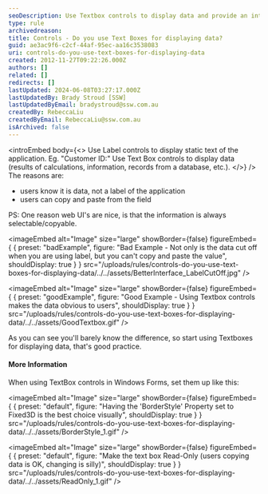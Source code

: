 ```yaml
---
seoDescription: Use Textbox controls to display data and provide an intuitive user experience by making information easily copyable and selectable.
type: rule
archivedreason:
title: Controls - Do you use Text Boxes for displaying data?
guid: ae3ac9f6-c2cf-44af-95ec-aa16c3538083
uri: controls-do-you-use-text-boxes-for-displaying-data
created: 2012-11-27T09:22:26.000Z
authors: []
related: []
redirects: []
lastUpdated: 2024-06-08T03:27:17.000Z
lastUpdatedBy: Brady Stroud [SSW]
lastUpdatedByEmail: bradystroud@ssw.com.au
createdBy: RebeccaLiu
createdByEmail: RebeccaLiu@ssw.com.au
isArchived: false
---
```


<introEmbed
  body={<>
Use Label controls to display static text of the application. Eg. "Customer ID:"
Use Text Box controls to display data (results of calculations, information, records from a database, etc.).
  </>}
/>
The reasons are:

- users know it is data, not a label of the application
- users can copy and paste from the field

PS: One reason web UI's are nice, is that the information is always selectable/copyable.

<imageEmbed
  alt="Image"
  size="large"
  showBorder={false}
  figureEmbed={ {
    preset: "badExample",
    figure: "Bad Example - Not only is the data cut off when you are using label, but you can't copy and paste the value",
    shouldDisplay: true
  } }
  src="/uploads/rules/controls-do-you-use-text-boxes-for-displaying-data/../../assets/BetterInterface_LabelCutOff.jpg"
/>

<imageEmbed
  alt="Image"
  size="large"
  showBorder={false}
  figureEmbed={ {
    preset: "goodExample",
    figure: "Good Example - Using Textbox controls makes the data obvious to users",
    shouldDisplay: true
  } }
  src="/uploads/rules/controls-do-you-use-text-boxes-for-displaying-data/../../assets/GoodTextbox.gif"
/>

As you can see you'll barely know the difference, so start using Textboxes for displaying data, that's good practice.

#### More Information

When using TextBox controls in Windows Forms, set them up like this:


<imageEmbed
  alt="Image"
  size="large"
  showBorder={false}
  figureEmbed={ {
    preset: "default",
    figure: "Having the 'BorderStyle' Property set to Fixed3D is the best choice visually",
    shouldDisplay: true
  } }
  src="/uploads/rules/controls-do-you-use-text-boxes-for-displaying-data/../../assets/BorderStyle_1.gif"
/>


<imageEmbed
  alt="Image"
  size="large"
  showBorder={false}
  figureEmbed={ {
    preset: "default",
    figure: "Make the text box Read-Only (users copying data is OK, changing is silly)",
    shouldDisplay: true
  } }
  src="/uploads/rules/controls-do-you-use-text-boxes-for-displaying-data/../../assets/ReadOnly_1.gif"
/>
